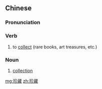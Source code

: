 ==Chinese==
{{zh-forms}}

===Pronunciation===
{{zh-pron
|m=zhēncáng
|c=zan1 cong4
|mn=qz,xm,zz:chin-chông
|cat=v,n
}}

===Verb===
{{zh-verb}}

# to [[collect]] (rare books, art treasures, etc.)

===Noun===
{{zh-noun}}

# [[collection]]

[[mg:珍藏]]
[[zh:珍藏]]